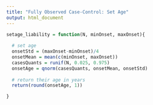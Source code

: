 ```yaml
---
title: "Fully Observed Case-Control: Set Age"
output: html_document
---
```


```r
setage_liability = function(N, minOnset, maxOnset){
  
  # set age
  onsetStd = (maxOnset-minOnset)/4
  onsetMean = mean(c(minOnset, maxOnset))
  casesQuants = runif(N, 0.025, 0.975)
  onsetAge = qnorm(casesQuants, onsetMean, onsetStd)
  
  # return their age in years
  return(round(onsetAge, 1))

}
```